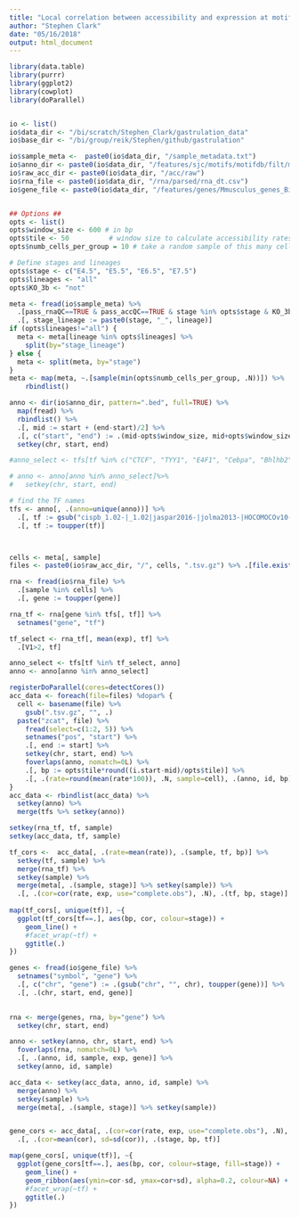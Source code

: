 ```yaml
---
title: "Local correlation between accessibility and expression at motif sitees"
author: "Stephen Clark"
date: "05/16/2018"
output: html_document
---
```


```r
library(data.table)
library(purrr)
library(ggplot2)
library(cowplot)
library(doParallel)


io <- list()
io$data_dir <- "/bi/scratch/Stephen_Clark/gastrulation_data"
io$base_dir <- "/bi/group/reik/Stephen/github/gastrulation"

io$sample_meta <-  paste0(io$data_dir, "/sample_metadata.txt")
io$anno_dir <- paste0(io$data_dir, "/features/sjc/motifs/motifdb/filt/motif_only")
io$raw_acc_dir <- paste0(io$data_dir, "/acc/raw")
io$rna_file <- paste0(io$data_dir, "/rna/parsed/rna_dt.csv")
io$gene_file <- paste0(io$data_dir, "/features/genes/Mmusculus_genes_BioMart.87.txt")


## Options ##
opts <- list()
opts$window_size <- 600 # in bp
opts$tile <- 50          # window size to calculate accessibility rates 
opts$numb_cells_per_group = 10 # take a random sample of this many cells for each group

# Define stages and lineages
opts$stage <- c("E4.5", "E5.5", "E6.5", "E7.5")
opts$lineages <- "all"
opts$KO_3b <- "not"
```

```r
meta <- fread(io$sample_meta) %>%
  .[pass_rnaQC==TRUE & pass_accQC==TRUE & stage %in% opts$stage & KO_3b %in% opts$KO_3b ] %>%
  .[, stage_lineage := paste0(stage, "_", lineage)]
if (opts$lineages!="all") {
  meta <- meta[lineage %in% opts$lineages] %>%
    split(by="stage_lineage") 
} else {
  meta <- split(meta, by="stage") 
}
meta <- map(meta, ~.[sample(min(opts$numb_cells_per_group, .N))]) %>%
    rbindlist()

anno <- dir(io$anno_dir, pattern=".bed", full=TRUE) %>%
  map(fread) %>%
  rbindlist() %>%
  .[, mid := start + (end-start)/2] %>%
  .[, c("start", "end") := .(mid-opts$window_size, mid+opts$window_size)] %>%
  setkey(chr, start, end)

#anno_select <- tfs[tf %in% c("CTCF", "TYY1", "E4F1", "Cebpa", "Bhlhb2", "Klf7", "Osr1", "Tbp"), anno]

# anno <- anno[anno %in% anno_select]%>%
#   setkey(chr, start, end)

# find the TF names 
tfs <- anno[, .(anno=unique(anno))] %>%
  .[, tf := gsub("cispb_1.02-|_1.02|jaspar2016-|jolma2013-|HOCOMOCOv10-|UniPROBE-|JASPAR_2014-|JASPAR_CORE-|_MOUSE|\\..*|\\-.*", "", anno)] %>%
  .[, tf := toupper(tf)]



cells <- meta[, sample]
files <- paste0(io$raw_acc_dir, "/", cells, ".tsv.gz") %>% .[file.exists(.)]

```

```r
rna <- fread(io$rna_file) %>%
  .[sample %in% cells] %>%
  .[, gene := toupper(gene)]

rna_tf <- rna[gene %in% tfs[, tf]] %>%
  setnames("gene", "tf")

tf_select <- rna_tf[, mean(exp), tf] %>% 
  .[V1>2, tf]

anno_select <- tfs[tf %in% tf_select, anno]
anno <- anno[anno %in% anno_select]

registerDoParallel(cores=detectCores())
acc_data <- foreach(file=files) %dopar% {
  cell <- basename(file) %>%
    gsub(".tsv.gz", "", .)
  paste("zcat", file) %>%
    fread(select=c(1:2, 5)) %>%
    setnames("pos", "start") %>%
    .[, end := start] %>%
    setkey(chr, start, end) %>%
    foverlaps(anno, nomatch=0L) %>%
    .[, bp := opts$tile*round((i.start-mid)/opts$tile)] %>%
    .[, .(rate=round(mean(rate*100)), .N, sample=cell), .(anno, id, bp)]
}
acc_data <- rbindlist(acc_data) %>%
  setkey(anno) %>%
  merge(tfs %>% setkey(anno))

```

```r


setkey(rna_tf, tf, sample)
setkey(acc_data, tf, sample)

tf_cors <-  acc_data[, .(rate=mean(rate)), .(sample, tf, bp)] %>%
  setkey(tf, sample) %>%
  merge(rna_tf) %>%
  setkey(sample) %>%
  merge(meta[, .(sample, stage)] %>% setkey(sample)) %>%
  .[, .(cor=cor(rate, exp, use="complete.obs"), .N), .(tf, bp, stage)]
               
map(tf_cors[, unique(tf)], ~{
  ggplot(tf_cors[tf==.], aes(bp, cor, colour=stage)) +
    geom_line() +
    #facet_wrap(~tf) +
    ggtitle(.)
})


```

```r
genes <- fread(io$gene_file) %>%
  setnames("symbol", "gene") %>%
  .[, c("chr", "gene") := .(gsub("chr", "", chr), toupper(gene))] %>%
  .[, .(chr, start, end, gene)] 
  

rna <- merge(genes, rna, by="gene") %>%
  setkey(chr, start, end)

anno <- setkey(anno, chr, start, end) %>%
  foverlaps(rna, nomatch=0L) %>%
  .[, .(anno, id, sample, exp, gene)] %>%
  setkey(anno, id, sample)

acc_data <- setkey(acc_data, anno, id, sample) %>%
  merge(anno) %>%
  setkey(sample) %>%
  merge(meta[, .(sample, stage)] %>% setkey(sample))


gene_cors <- acc_data[, .(cor=cor(rate, exp, use="complete.obs"), .N), .(tf, bp, stage, sample)] %>%
  .[, .(cor=mean(cor), sd=sd(cor)), .(stage, bp, tf)]

map(gene_cors[, unique(tf)], ~{
  ggplot(gene_cors[tf==.], aes(bp, cor, colour=stage, fill=stage)) +
    geom_line() +
    geom_ribbon(aes(ymin=cor-sd, ymax=cor+sd), alpha=0.2, colour=NA) +
    #facet_wrap(~tf) +
    ggtitle(.)
})

```




